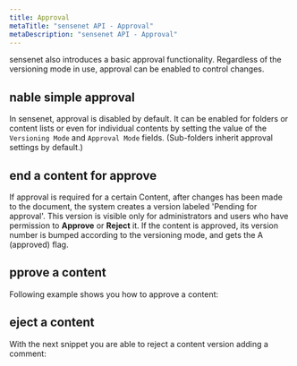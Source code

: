 ```yaml
---
title: Approval
metaTitle: "sensenet API - Approval"
metaDescription: "sensenet API - Approval"
---
```


sensenet also introduces a basic approval functionality. Regardless of the versioning mode in use, approval can be enabled to control changes.

## nable simple approval

In sensenet, approval is disabled by default. It can be enabled for folders or content lists or even for individual contents by setting the value of the `Versioning Mode` and `Approval Mode` fields. (Sub-folders inherit approval settings by default.)

<tab category="collaboration" article="approval" example="enableApproval" />

## end a content for approve

If approval is required for a certain Content, after changes has been made to the document, the system creates a version labeled 'Pending for approval'. This version is visible only for administrators and users who have permission to **Approve** or **Reject** it. If the content is approved, its version number is bumped according to the versioning mode, and gets the A (approved) flag.

## pprove a content

Following example shows you how to approve a content:

<tab category="collaboration" article="approval" example="approve" />

## eject a content

With the next snippet you are able to reject a content version adding a comment:

<tab category="collaboration" article="approval" example="reject" />
